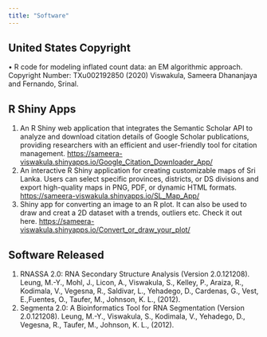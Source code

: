 ```yaml
---
title: "Software"
---
```


## United States Copyright

• R code for modeling inflated count data: an EM algorithmic approach. Copyright Number: TXu002192850 (2020) Viswakula, Sameera Dhananjaya and Fernando, Srinal.

## R Shiny Apps

1. An R Shiny web application that integrates the Semantic Scholar API to analyze and download citation details of Google Scholar publications, providing researchers with an efficient and user-friendly tool for citation management. <https://sameera-viswakula.shinyapps.io/Google_Citation_Downloader_App/>
2. An interactive R Shiny application for creating customizable maps of Sri Lanka. Users can select specific provinces, districts, or DS divisions and export high-quality maps in PNG, PDF, or dynamic HTML formats. <https://sameera-viswakula.shinyapps.io/SL_Map_App/>
3. Shiny app for converting an image to an R plot. It can also be used to draw and creat a 2D dataset with a trends, outliers etc. Check it out here. <https://sameera-viswakula.shinyapps.io/Convert_or_draw_your_plot/>

## Software Released

1.  RNASSA 2.0: RNA Secondary Structure Analysis (Version 2.0.121208). Leung, M.-Y., Mohl, J., Licon, A., Viswakula, S., Kelley, P., Araiza, R., Kodimala, V., Vegesna, R., Saldivar, L., Yehadego, D., Cardenas, G., Vest, E.,Fuentes, O., Taufer, M., Johnson, K. L., (2012).
2.  Segmenta 2.0: A Bioinformatics Tool for RNA Segmentation (Version 2.0.121208). Leung, M.-Y., Viswakula, S., Kodimala, V., Yehadego, D., Vegesna, R., Taufer, M., Johnson, K. L., (2012).
